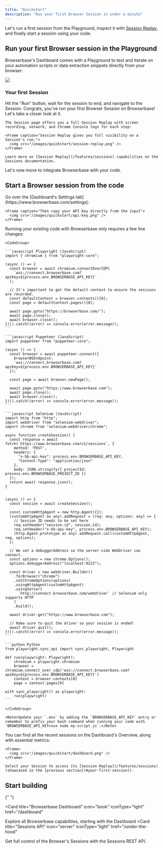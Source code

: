 ```yaml
---
title: "Quickstart"
description: "Run your first Browser Session in under a minute"
---
```


Let's run a first session from the Playground, inspect it with
[Session Replay](/features/sessions), and finally start a session using your code.

## Run your first Browser session in the Playground

Browserbase's Dashboard comes with a Playground to test and iterate on your
automation scripts or data extraction snippets directly from your browser:

<Frame caption="Your experimentation space, with direct screen recording access.">
  <img src="/images/quickstart/playground.png" />
</Frame>

<br />

### Your first Session

<Steps>
  <Step title="Go to the Playground">
    <Card title="Open the Playground" href="https://www.browserbase.com/playground">
      Hit the "Run" button, wait for the session to end, and navigate to the Session.
    </Card>
  </Step>
  <Step title="Inspect your Browser Session">
    Congrats, you've run your first Browser Session on Browserbase!
    Let's take a closer look at it.

    The Session page offers you a full Session Replay with screen recording, network, and Chrome Console logs for each step:

    <Frame caption="Session Replay gives you full visibility on a Session's run.">
      <img src="/images/quickstart/session-replay.png" />
    </Frame>

    Learn more on [Session Replay](/features/sessions) capabilities on the Sessions documentation.

  </Step>
</Steps>

Let's now move to integrate Browserbase with your code.

## Start a Browser session from the code

<Steps>
  <Step title="Get your API Key">
    Go over the [Dashboard's Settings tab](https://www.browserbase.com/settings):

    <Frame caption="Then copy your API Key directly from the input">
      <img src="/images/quickstart/api-key.png" />
    </Frame>

  </Step>
  <Step title="Update and your code">
    Running your existing code with Browserbase only requires a few line changes:

    <CodeGroup>

    ```javascript Playwright (JavaScript)
    import { chromium } from "playwright-core";

    (async () => {
      const browser = await chromium.connectOverCDP(
        `wss://connect.browserbase.com?apiKey=${process.env.BROWSERBASE_API_KEY}`
      );

      // It's important to get the default context to ensure the sessions are recorded.
      const defaultContext = browser.contexts()[0];
      const page = defaultContext.pages()[0];

      await page.goto("https://browserbase.com/");
      await page.close();
      await browser.close();
    })().catch((error) => console.error(error.message));
    ```

    ```javascript Puppeteer (JavaScript)
    import puppeteer from "puppeteer-core";

    (async () => {
      const browser = await puppeteer.connect({
        browserWSEndpoint:
        `wss://connect.browserbase.com?apiKey=${process.env.BROWSERBASE_API_KEY}`
      });

      const page = await browser.newPage();

      await page.goto("https://www.browserbase.com");
      await page.close();
      await browser.close();
    })().catch((error) => console.error(error.message));
    ```

    ```javascript Selenium (JavaScript)
    import http from "http";
    import webdriver from "selenium-webdriver";
    import chrome from "selenium-webdriver/chrome";

    async function createSession() {
      const response = await fetch(`https://www.browserbase.com/v1/sessions`, {
        method: 'POST',
        headers: {
          "x-bb-api-key": process.env.BROWSERBASE_API_KEY,
          "Content-Type": "application/json"
        },
        body: JSON.stringify({ projectId: process.env.BROWSERBASE_PROJECT_ID })
      });
      return await response.json();
    }


    (async () => {
      const session = await createSession();

      const customHttpAgent = new http.Agent({});
      (customHttpAgent as any).addRequest = (req: any, options: any) => {
        // Session ID needs to be set here
        req.setHeader("session-id", session.id);
        req.setHeader("x-bb-api-key", process.env.BROWSERBASE_API_KEY);
        (http.Agent.prototype as any).addRequest.call(customHttpAgent, req, options);
      };

      // We set a debuggerAddress so the server-side WebDriver can connect.
      const options = new chrome.Options();
      options.debuggerAddress("localhost:9223");

      const driver = new webdriver.Builder()
        .forBrowser("chrome")
        .setChromeOptions(options)
        .usingHttpAgent(customHttpAgent)
        .usingServer(
          `http://connect.browserbase.com/webdriver` // Selenium only supports HTTP
        )
        .build();

      await driver.get("https://www.browserbase.com");

      // Make sure to quit the driver so your session is ended!
      await driver.quit();
    })().catch((error) => console.error(error.message));
    ```

    ```python Python
    from playwright.sync_api import sync_playwright, Playwright

    def run(playwright: Playwright):
        chromium = playwright.chromium
        browser = chromium.connect_over_cdp('wss://connect.browserbase.com?apiKey=${process.env.BROWSERBASE_API_KEY}')
        context = browser.contexts[0]
        page = context.pages[0]
        
    with sync_playwright() as playwright:
        run(playwright)
    ```

    </CodeGroup>

    <Note>Update your `.env` by adding the `BROWSERBASE_API_KEY` entry or remember to prefix your bash command when running your code with `BROWSERBASE_API_KEY=xxx node my-script.js`.</Note>

  </Step>
  <Step title="Inspect the completed Session">
    You can find all the recent sessions on the Dashboard's Overview, along with essential metrics:

    <Frame>
      <img src="/images/quickstart/dashboard.png" />
    </Frame>

    Select your Session to access its [Session Replay](/features/sessions) (showcased in the [previous section](#your-first-session)).

  </Step>
</Steps>

## Start building

<CardGroup cols={2}>

{" "}

<Card
  title="Browserbase Dashboard"
  icon="book"
  iconType="light"
  href="/dashboard"
>
  Explore all Browserbase capabilities, starting with the Dashboard
</Card>
<Card
  title="Sessions API"
  icon="server"
  iconType="light"
  href="/under-the-hood"
>
  Get full control of the Browser's Sessions with the Sessions REST API.
</Card>

</CardGroup>
